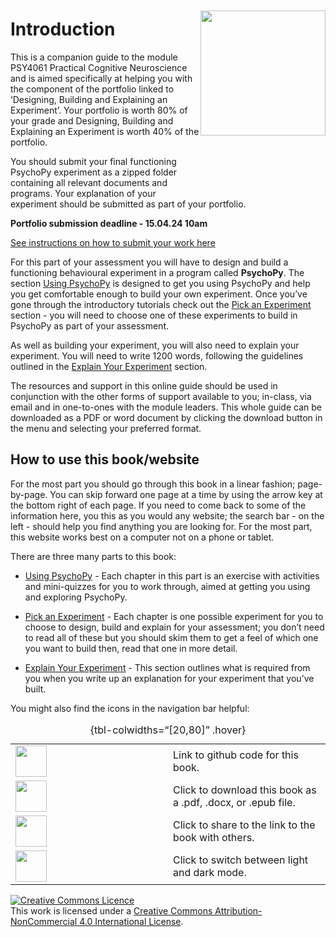 # Introduction

::: {style="float:right;position: relative; top: -80px;"}
![](images/logo.png){width="200"}
:::

This is a companion guide to the module PSY4061 Practical Cognitive Neuroscience and is aimed specifically at helping you with the component of the portfolio linked to 'Designing, Building and Explaining an Experiment'. Your portfolio is worth 80% of your grade and Designing, Building and Explaining an Experiment is worth 40% of the portfolio.

::: {.callout-important collapse="true" title="Portfolio Deadline"}
You should submit your final functioning PsychoPy experiment as a zipped folder containing all relevant documents and programs. Your explanation of your experiment should be submitted as part of your portfolio.

**Portfolio submission deadline - 15.04.24 10am**

[See instructions on how to submit your work here](Submit.qmd)
:::

For this part of your assessment you will have to design and build a functioning behavioural experiment in a program called **PsychoPy**. The section [Using PsychoPy](Using%20PsychoPy.qmd) is designed to get you using PsychoPy and help you get comfortable enough to build your own experiment. Once you've gone through the introductory tutorials check out the [Pick an Experiment](PickAnExperiment.qmd) section - you will need to choose one of these experiments to build in PsychoPy as part of your assessment.

As well as building your experiment, you will also need to explain your experiment. You will need to write 1200 words, following the guidelines outlined in the [Explain Your Experiment](Explain.qmd) section.

The resources and support in this online guide should be used in conjunction with the other forms of support available to you; in-class, via email and in one-to-ones with the module leaders. This whole guide can be downloaded as a PDF or word document by clicking the download button in the menu and selecting your preferred format.

## How to use this book/website

For the most part you should go through this book in a linear fashion; page-by-page. You can skip forward one page at a time by using the arrow key at the bottom right of each page. If you need to come back to some of the information here, you this as you would any website;  the search bar - on the left - should help you find anything you are looking for. For the most part, this website works best on a computer not on a phone or tablet. 

There are three many parts to this book:

-   [Using PsychoPy](Using%20PsychoPy.qmd) - Each chapter in this part is an exercise with activities and mini-quizzes for you to work through, aimed at getting you using and exploring PsychoPy.

-   [Pick an Experiment](PickAnExperiment.qmd) - Each chapter is one possible experiment for you to choose to design, build and explain for your assessment; you don't need to read all of these but you should skim them to get a feel of which one you want to build then, read that one in more detail.

-   [Explain Your Experiment](Explain.qmd) - This section outlines what is required from you when you write up an explanation for your experiment that you've built.

You might also find the icons in the navigation bar helpful:

|                                                       |                                                              |
|------------------------------------|------------------------------------|
| ![](images/github.png){fig-align="right" width="50"}  | Link to github code for this book.                           |
| ![](images/dwn2.png){fig-align="right" width="50"}    | Click to download this book as a .pdf, .docx, or .epub file. |
| ![](images/share2.png){fig-align="right" width="50"}  | Click to share to the link to the book with others.          |
| ![](images/toggle2.png){fig-align="right" width="50"} | Click to switch between light and dark mode.                 |

: {tbl-colwidths="\[20,80\]" .hover}

<a rel="license" href="http://creativecommons.org/licenses/by-nc/4.0/"><img src="https://i.creativecommons.org/l/by-nc/4.0/88x31.png" alt="Creative Commons Licence" style="border-width:0"/></a><br />This work is licensed under a <a rel="license" href="http://creativecommons.org/licenses/by-nc/4.0/">Creative Commons Attribution-NonCommercial 4.0 International License</a>.
